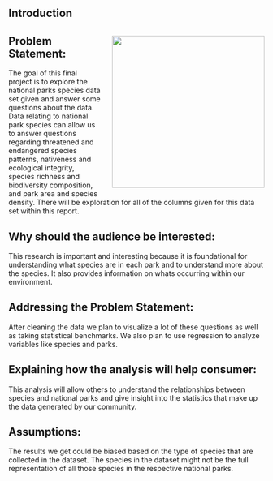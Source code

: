 ## Introduction

<div style="float:right; margin-left: 20px;">
  <img src="1.png" width="300px">
</div>

## Problem Statement:
The goal of this final project is to explore the national parks species data set given and answer some questions about the data. Data relating to national park species can allow us to answer questions regarding threatened and endangered species patterns, nativeness and ecological integrity, species richness and biodiversity composition, and park area and species density. There will be exploration for all of the columns given for this data set within this report.

## Why should the audience be interested:
This research is important and interesting because it is foundational for understanding what species are in each park and to understand more about the species. It also provides information on whats occurring within our environment.

## Addressing the Problem Statement:
After cleaning the data we plan to visualize a lot of these questions as well as taking statistical benchmarks. We also plan to use regression to analyze variables like species and parks.

## Explaining how the analysis will help consumer:
This analysis will allow others to understand the relationships between species and national parks and give insight into the statistics that make up the data generated by our community.

## Assumptions:
The results we get could be biased based on the type of species that are collected in the dataset. The species in the dataset might not be the full representation of all those species in the respective national parks.